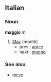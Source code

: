 ==Italian==
===Noun===
'''maggio''' ''m''

# [[May]] (month)
#*prev.: [[aprile]]
#*next : [[giugno]]

===See also===
*[[mese]]
